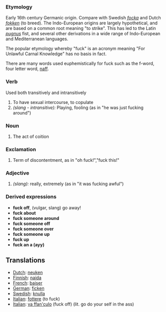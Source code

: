 ===Etymology===
Early 16th century Germanic origin.  Compare with Swedish ''[[focka]]'' and Dutch ''[[fokken]]'' (to breed). The Indo-European origins are largely hypothetical, and are based on a common root meaning "to strike".  This has led to the Latin ''[[pugnus]]'' fist, and several other derivations in a wide range of Indo-European and Mediterranean languages.

The popular etymology whereby "fuck" is an acronym meaning "For Unlawful Carnal Knowledge" has no basis in fact.

There are many words used euphemistically for fuck such as the f-word, four letter word, [[naff]].

===Verb===
Used both transitively and intransitively
#To have sexual intercourse, to copulate
#''(slang - intransitive):'' Playing, fooling (as in "he was just fucking around")
===Noun===
#The act of coition
===Exclamation===
#Term of discontentment, as in "oh fuck!","fuck this!"
===Adjective===
#''(slang):'' really, extremely (as in "it was fucking awful")

===Derived expressions===
*'''fuck off''', (vulgar, slang) go away!
*'''fuck about'''
*'''fuck someone around'''
*'''fuck someone off'''
*'''fuck someone over'''
*'''fuck someone up'''
*'''fuck up'''
*'''fuck an a (ayy)'''

==Translations==
*[[Dutch]]: [[neuken]]
*[[Finnish]]: [[naida]]
*[[French]]: [[baiser]]
*[[German]]: [[ficken]]
*[[Swedish]]: [[knulla]]
*[[Italian]]: [[fottere]] (to fuck)
*[[Italian]]: [[va ffan'culo]] (fuck off) (lit. go do your self in the ass)